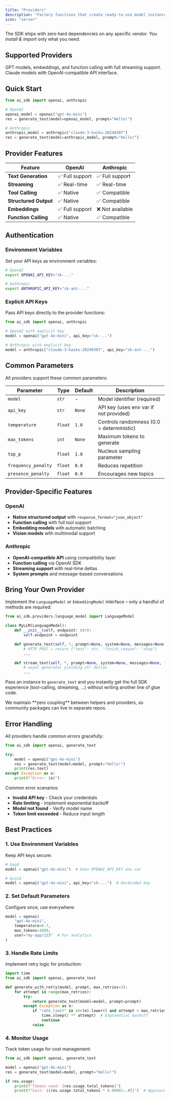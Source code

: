 ```yaml
---
title: "Providers"
description: "Factory functions that create ready-to-use model instances for different AI providers."
icon: "server"
---
```



The SDK ships with zero hard dependencies on any specific vendor.
You <em>install & import</em> only what you need.

## Supported Providers

<CardGroup cols={2}>
<Card title="OpenAI" href="/sdk/providers/openai" icon="bot">
  GPT models, embeddings, and function calling with full streaming support.
</Card>

<Card title="Anthropic" href="/sdk/providers/anthropic" icon="brain">
  Claude models with OpenAI-compatible API interface.
</Card>
</CardGroup>

## Quick Start

```python
from ai_sdk import openai, anthropic

# OpenAI
openai_model = openai("gpt-4o-mini")
res = generate_text(model=openai_model, prompt="Hello!")

# Anthropic
anthropic_model = anthropic("claude-3-haiku-20240307")
res = generate_text(model=anthropic_model, prompt="Hello!")
```

## Provider Features

| Feature               | OpenAI          | Anthropic        |
| --------------------- | --------------- | ---------------- |
| **Text Generation**   | ✅ Full support | ✅ Full support  |
| **Streaming**         | ✅ Real-time    | ✅ Real-time     |
| **Tool Calling**      | ✅ Native       | ✅ Compatible    |
| **Structured Output** | ✅ Native       | ✅ Compatible    |
| **Embeddings**        | ✅ Full support | ❌ Not available |
| **Function Calling**  | ✅ Native       | ✅ Compatible    |

## Authentication

### Environment Variables

Set your API keys as environment variables:

```bash
# OpenAI
export OPENAI_API_KEY="sk-..."

# Anthropic
export ANTHROPIC_API_KEY="sk-ant-..."
```

### Explicit API Keys

Pass API keys directly to the provider functions:

```python
from ai_sdk import openai, anthropic

# OpenAI with explicit key
model = openai("gpt-4o-mini", api_key="sk-...")

# Anthropic with explicit key
model = anthropic("claude-3-haiku-20240307", api_key="sk-ant-...")
```

## Common Parameters

All providers support these common parameters:

| Parameter           | Type    | Default | Description                               |
| ------------------- | ------- | ------- | ----------------------------------------- |
| `model`             | `str`   | -       | Model identifier (required)               |
| `api_key`           | `str`   | `None`  | API key (uses env var if not provided)    |
| `temperature`       | `float` | `1.0`   | Controls randomness (0.0 = deterministic) |
| `max_tokens`        | `int`   | `None`  | Maximum tokens to generate                |
| `top_p`             | `float` | `1.0`   | Nucleus sampling parameter                |
| `frequency_penalty` | `float` | `0.0`   | Reduces repetition                        |
| `presence_penalty`  | `float` | `0.0`   | Encourages new topics                     |

## Provider-Specific Features

### OpenAI

- **Native structured output** with `response_format="json_object"`
- **Function calling** with full tool support
- **Embedding models** with automatic batching
- **Vision models** with multimodal support

### Anthropic

- **OpenAI-compatible API** using compatibility layer
- **Function calling** via OpenAI SDK
- **Streaming support** with real-time deltas
- **System prompts** and message-based conversations

## Bring Your Own Provider

Implement the <code>LanguageModel</code> or <code>EmbeddingModel</code> interface – only a handful of methods are required:

```python
from ai_sdk.providers.language_model import LanguageModel

class MyLLM(LanguageModel):
    def __init__(self, endpoint: str):
        self.endpoint = endpoint

    def generate_text(self, *, prompt=None, system=None, messages=None, **kw):
        # HTTP POST → return {"text": str, "finish_reason": "stop"}
        ...

    def stream_text(self, *, prompt=None, system=None, messages=None, **kw):
        # async generator yielding str deltas
        ...
```

Pass an instance to <code>generate_text</code> and you instantly get the full SDK experience (tool-calling, streaming, …) without writing another line of glue code.

<Tip>
  We maintain **zero coupling** between helpers and providers, so community packages can live in
  separate repos.
</Tip>

## Error Handling

All providers handle common errors gracefully:

```python
from ai_sdk import openai, generate_text

try:
    model = openai("gpt-4o-mini")
    res = generate_text(model=model, prompt="Hello!")
    print(res.text)
except Exception as e:
    print(f"Error: {e}")
```

Common error scenarios:

- **Invalid API key** - Check your credentials
- **Rate limiting** - Implement exponential backoff
- **Model not found** - Verify model name
- **Token limit exceeded** - Reduce input length

## Best Practices

### 1. **Use Environment Variables**

Keep API keys secure:

```python
# Good
model = openai("gpt-4o-mini")  # Uses OPENAI_API_KEY env var

# Avoid
model = openai("gpt-4o-mini", api_key="sk-...")  # Hardcoded key
```

### 2. **Set Default Parameters**

Configure once, use everywhere:

```python
model = openai(
    "gpt-4o-mini",
    temperature=0.7,
    max_tokens=1000,
    user="my-app/123"  # For analytics
)
```

### 3. **Handle Rate Limits**

Implement retry logic for production:

```python
import time
from ai_sdk import openai, generate_text

def generate_with_retry(model, prompt, max_retries=3):
    for attempt in range(max_retries):
        try:
            return generate_text(model=model, prompt=prompt)
        except Exception as e:
            if "rate_limit" in str(e).lower() and attempt < max_retries - 1:
                time.sleep(2 ** attempt)  # Exponential backoff
                continue
            raise
```

### 4. **Monitor Usage**

Track token usage for cost management:

```python
from ai_sdk import openai, generate_text

model = openai("gpt-4o-mini")
res = generate_text(model=model, prompt="Hello!")

if res.usage:
    print(f"Tokens used: {res.usage.total_tokens}")
    print(f"Cost: ${res.usage.total_tokens * 0.00001:.4f}")  # Approximate
```
